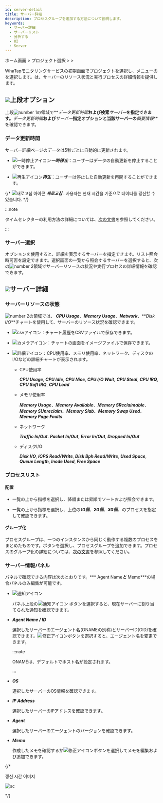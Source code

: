 ```yaml
---
id: server-detail
title: サーバー詳細
description: プロセスグループを追加する方法について説明します。
keywords:
  - サーバー詳細
  - サーバーリスト
  - 分析する
  - UI
  - Server
---
```


ホーム画面 &gt; プロジェクト選択 &gt; <Cmdname sid="side_serverList" className="uitext" /> &gt; <Cmdname sid="side_serverDetail" className="uitext" />

WhaTapモニタリングサービスの初期画面でプロジェクトを選択し、<Cmdname sid="side_serverList" className="uitext" />メニューの<Cmdname sid="side_serverDetail" className="uitext" />を選択します。<Cmdname sid="side_serverDetail" className="uitext" />は、サーバーのリソース状況と実行プロセスの詳細情報を提供します。

<ImgLang img='server-detail.png' desc='サーバー詳細'/>

## ![](/img/number-01.png)上段オプション

上段![number 1](/img/number-01.png)の領域で**_データ更新時間_**および検索**_サーバー_**を指定できます。**_データ更新時間_**および**_サーバー_**指定オプションと当該サーバーの**_概要情報_**を確認できます。

### データ更新時間

サーバー詳細ページのデータは5秒ごとに自動的に更新されます。 

- ![一時停止アイコン](/img/ic-s-pause.svg)**_一時停止_**：ユーザーはデータの自動更新を停止することができます。 

- ![再生アイコン](/img/ic-play-grn.svg)**_再生_**：ユーザーは停止した自動更新を再開することができます。

{/* ![새로고침 아이콘](/img/ic-refresh2.svg) **_새로고침_** : 사용자는 현재 시간을 기준으로 데이터를 갱신할 수 있습니다. */}

:::note 

タイムセレクターの利用方法の詳細については、[次の文書](usage-ui#timeselector)を参照してください。

:::

### サーバー選択

<Cmdname sid="select_server" className="uitext" />オプションを使用すると、詳細を表示するサーバーを指定できます。リスト照会時<Cmdname sid="DSC09486" className="uitext" />可否を設定できます。選択画面の一覧から照会するサーバーを選択すると、次の![number 2](/img/number-02.png)領域でサーバーリソースの状況や実行プロセスの詳細情報を確認できます。

## ![](/img/number-02.png)サーバー詳細

### サーバーリソースの状態

![number 2](/img/number-02.png)の領域では、 **_CPU Usage_**、**_Memory Usage_**、**_Network_**、**_Disk I/O_**チャートを使用して、サーバーのリソース状況を確認できます。

- ![csvアイコン](/img/ic-csv-download.svg)：チャート履歴をCSVファイルで保存できます。

- ![カメラアイコン](/img/ic-camera.svg)：チャートの画面をイメージファイルで保存できます。

- ![詳細アイコン](/img/ic-analysis-gr.svg)：CPU使用率、メモリ使用率、ネットワーク、ディスクのI/Oなどの詳細チャートが表示されます。 

  - CPU使用率

    **_CPU Usage_**, **_CPU Idle_**, **_CPU Nice_**, **_CPU I/O Wait_**, **_CPU Steal_**, **_CPU IRQ_**, **_CPU Soft IRQ_**, **_CPU Load_**

  - メモリ使用率

    **_Memory Usage_**、**_Memory Available_**、**_Memory SReclaimable_**、**_Memory SUnreclaim_**、**_Memory Slab_**、**_Memory Swap Used_**、**_Memory Page Faults_**

  - ネットワーク

    **_Traffic In/Out_**. **_Packet In/Out_**, **_Error In/Out_**, **_Dropped In/Out_**

  - ディスクI/O

    **_Disk I/O_**, **_IOPS Read/Write_**, **_Disk Bph Read/Write_**, **_Used Space_**, **_Queue Length_**, **_Inode Used_**, **_Free Space_**

### プロセスリスト

#### 配置

- <Cmdname sid="sms_summary_process" className="uitext" />一覧の上から指標を選択し、降順または昇順でソートおよび照会できます。

- <Cmdname sid="sms_summary_process" className="uitext" />一覧の上から指標を選択し、上位の***10個***、***20個***、***30個***、<Cmdname sid="all" className="uitext" />のプロセスを指定して確認できます。

#### グループ化

プロセスグループは、一つのインスタンスから同じく動作する複数のプロセスをまとめたものです。<Cmdname sid="groupby" className="uitext" />ボタンを選択し、プロセスグループを追加できます。プロセスのグループ化の詳細については、[次の文書](server-detail-process-group)を参照してください。

### サーバー情報パネル

<Cmdname sid="server_info" className="uitext" />パネルで確認できる内容は次のとおりです。*** Agent Name***と*** Memo***の場合<Cmdname sid="server_info" className="uitext" />パネルのみ編集が可能です。

- ![通知アイコン](/img/ic-alert.svg) <Cmdname sid="server_alert_list" className="uitext" />

  <Cmdname sid="server_info" className="uitext" />パネル上段の![通知アイコン](/img/ic-alert.svg) <Cmdname sid="server_alert_list" className="uitext" />ボタンを選択すると、現在サーバーに割り当てられた通知を確認できます。

- **_Agent Name / ID_**

  選択したサーバーのエージェント名(ONAMEの別称)とサーバーID(OID)を確認できます。![修正アイコン](/img/ic-edit.svg)ボタンを選択すると、エージェント名を変更できます。 

  :::note

  ONAMEは、デフォルトでホスト名が設定されます。 

  :::

- **_OS_**

  選択したサーバーのOS情報を確認できます。

- **_IP Address_**

  選択したサーバーのIPアドレスを確認できます。

- **_Agent_**

  選択したサーバーのエージェントのバージョンを確認できます。

- **_Memo_**

  作成したメモを確認するか![修正アイコン](/img/ic-edit.svg)ボタンを選択してメモを編集および追加できます。

{/* 

갱신 시간 이미지 

<div style={{textAlign: 'center'}}>

![sc](/img/server-detail-data.png)

</div>

*/}
